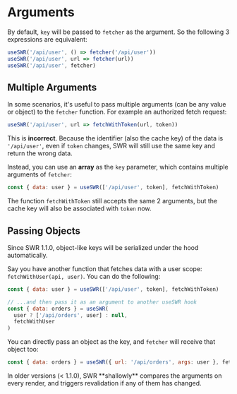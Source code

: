 
# Arguments

By default, `key` will be passed to `fetcher` as the argument. So the following
3 expressions are equivalent:

```js
useSWR('/api/user', () => fetcher('/api/user'))
useSWR('/api/user', url => fetcher(url))
useSWR('/api/user', fetcher)
```

## Multiple Arguments

In some scenarios, it's useful to pass multiple arguments (can be any value or
object) to the `fetcher` function. For example an authorized fetch request:

```js
useSWR('/api/user', url => fetchWithToken(url, token))
```

This is **incorrect**. Because the identifier (also the cache key) of the data
is `'/api/user'`, even if `token` changes, SWR will still use the same key and
return the wrong data.

Instead, you can use an **array** as the `key` parameter, which contains
multiple arguments of `fetcher`:

```js
const { data: user } = useSWR(['/api/user', token], fetchWithToken)
```

The function `fetchWithToken` still accepts the same 2 arguments, but the cache
key will also be associated with `token` now.

## Passing Objects

<Callout>
  Since SWR 1.1.0, object-like keys will be serialized under the hood
  automatically.
</Callout>

Say you have another function that fetches data with a user scope:
`fetchWithUser(api, user)`. You can do the following:

```js
const { data: user } = useSWR(['/api/user', token], fetchWithToken)

// ...and then pass it as an argument to another useSWR hook
const { data: orders } = useSWR(
  user ? ['/api/orders', user] : null,
  fetchWithUser
)
```

You can directly pass an object as the key, and `fetcher` will receive that
object too:

```js
const { data: orders } = useSWR({ url: '/api/orders', args: user }, fetcher)
```

<Callout type='warning'>
  In older versions (< 1.1.0), SWR **shallowly** compares the arguments on every render, and triggers revalidation if any of them has changed.
</Callout>
